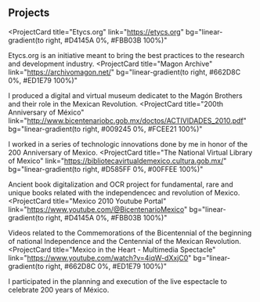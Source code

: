 ## Projects

<ProjectCard
  title="Etycs.org"
  link="https://etycs.org"
  bg="linear-gradient(to right, #D4145A 0%, #FBB03B 100%)"
>
  Etycs.org is an initiative meant to bring the best practices to the research and development industry.
</ProjectCard>
<ProjectCard
  title="Magon Archive"
  link="https://archivomagon.net/"
  bg="linear-gradient(to right, #662D8C 0%, #ED1E79 100%)"
>
 I produced a digital and virtual museum dedicatet to the Magón Brothers and their role in the Mexican Revolution.
</ProjectCard>
<ProjectCard
  title="200th Anniversary of México"
  link="http://www.bicentenariobc.gob.mx/doctos/ACTIVIDADES_2010.pdf"
  bg="linear-gradient(to right, #009245 0%, #FCEE21 100%)"
>
  I worked in a series of technologic innovations done by me in honor of the 200 Anniversary of Mexico.
</ProjectCard>
<ProjectCard
  title="The National Virtual Library of Mexico"
  link="https://bibliotecavirtualdemexico.cultura.gob.mx/"
  bg="linear-gradient(to right, #D585FF 0%, #00FFEE 100%)"
>
  Ancient book digitalization and OCR project for fundamental, rare and unique books related with the independencec and revolution of Mexico.
</ProjectCard>
<ProjectCard
  title="Mexico 2010 Youtube Portal"
  link="https://www.youtube.com/@BicentenarioMexico"
  bg="linear-gradient(to right, #D4145A 0%, #FBB03B 100%)"
>
Videos related to the Commemorations of the Bicentennial of the beginning of national Independence and the Centennial of the Mexican Revolution. 
</ProjectCard>
<ProjectCard
  title="Mexico in the Heart - Multimedia Spectacle"
  link="https://www.youtube.com/watch?v=4iqW-dXxjC0"
  bg="linear-gradient(to right, #662D8C 0%, #ED1E79 100%)"
>
I participated in the planning and execution of the live espectacle to celebrate 200 years of México.
</ProjectCard>
